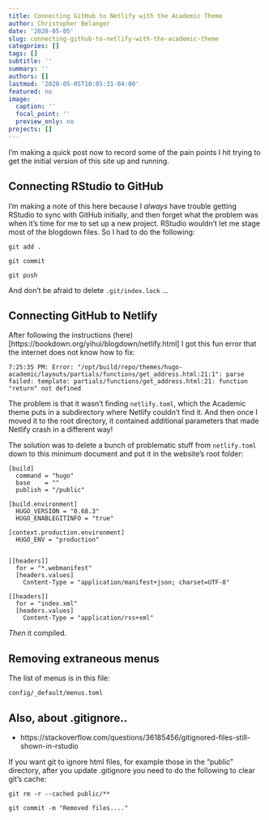 ```yaml
---
title: Connecting GitHub to Netlify with the Academic Theme
author: Christopher Belanger
date: '2020-05-05'
slug: connecting-github-to-netlify-with-the-academic-theme
categories: []
tags: []
subtitle: ''
summary: ''
authors: []
lastmod: '2020-05-05T10:05:31-04:00'
featured: no
image:
  caption: ''
  focal_point: ''
  preview_only: no
projects: []
---
```


I'm making a quick post now to record some of the pain points I hit trying to get the initial version of this site up and running.

## Connecting RStudio to GitHub

I'm making a note of this here because I _always_ have trouble getting RStudio to sync with GitHub initially, and then forget what the problem was when it's time for me to set up a new project. RStudio wouldn't let me stage most of the blogdown files. So I had to do the following:

`git add .`

`git commit`

`git push`

And don't be afraid to delete `.git/index.lock` ...

## Connecting GitHub to Netlify

After following the instructions (here)[https://bookdown.org/yihui/blogdown/netlify.html] I got this fun error that the internet does not know how to fix:

```7:25:35 PM: Error: "/opt/build/repo/themes/hugo-academic/layouts/partials/functions/get_address.html:21:1": parse failed: template: partials/functions/get_address.html:21: function "return" not defined```

The problem is that it wasn't finding ```netlify.toml```, which the Academic theme puts in a subdirectory where Netlify couldn't find it. And then once I moved it to the root directory, it contained additional parameters that made Netlify crash in a different way!

The solution was to delete a bunch of problematic stuff from ```netlify.toml``` down to this minimum document and put it in the website's root folder:

```
[build]
  command = "hugo"
  base    = ""
  publish = "/public"

[build.environment]
  HUGO_VERSION = "0.68.3"
  HUGO_ENABLEGITINFO = "true"

[context.production.environment]
  HUGO_ENV = "production"


[[headers]]
  for = "*.webmanifest"
  [headers.values]
    Content-Type = "application/manifest+json; charset=UTF-8"

[[headers]]
  for = "index.xml"
  [headers.values]
    Content-Type = "application/rss+xml"

```

_Then_ it compiled.

## Removing extraneous menus

The list of menus is in this file:

`config/_default/menus.toml`

## Also, about .gitignore..

* https://stackoverflow.com/questions/36185456/gitignored-files-still-shown-in-rstudio

If you want git to ignore html files, for example those in the "public" directory, after you update .gitignore you need to do the following to clear git's cache:

`git rm -r --cached public/**`

`git commit -m "Removed files...."`


